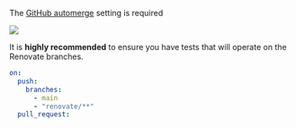 The
[GitHub automerge](https://docs.github.com/en/pull-requests/collaborating-with-pull-requests/incorporating-changes-from-a-pull-request/automatically-merging-a-pull-request)
setting is required

![](/renovate-automating-dependency-management/_figures/automerge.png)

::: {.fragment .fade-left}

It is **highly recommended** to ensure you have tests that will operate on the
Renovate branches.

```.yaml
on:
  push:
    branches:
      - main
      - "renovate/**"
  pull_request:
```

:::

